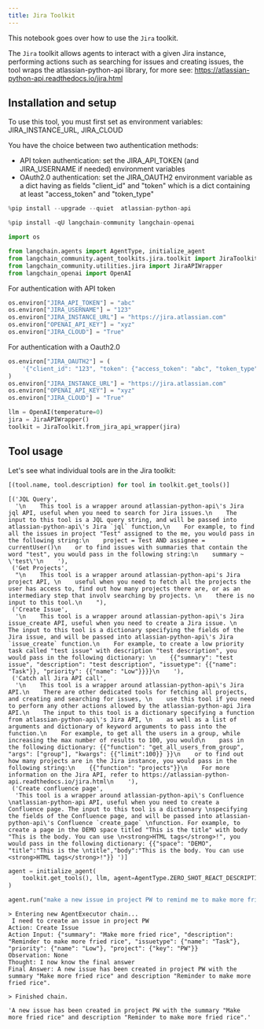 ```yaml
---
title: Jira Toolkit
---
```


This notebook goes over how to use the `Jira` toolkit.

The `Jira` toolkit allows agents to interact with a given Jira instance, performing actions such as searching for issues and creating issues, the tool wraps the atlassian-python-api library, for more see: https://atlassian-python-api.readthedocs.io/jira.html

## Installation and setup

To use this tool, you must first set as environment variables:
    JIRA_INSTANCE_URL,
    JIRA_CLOUD

You have the choice between two authentication methods:
- API token authentication: set the JIRA_API_TOKEN (and JIRA_USERNAME if needed) environment variables
- OAuth2.0 authentication: set the JIRA_OAUTH2 environment variable as a dict having as fields "client_id" and "token" which is a dict containing at least "access_token" and "token_type"


```python
%pip install --upgrade --quiet  atlassian-python-api
```


```python
%pip install -qU langchain-community langchain-openai
```


```python
import os

from langchain.agents import AgentType, initialize_agent
from langchain_community.agent_toolkits.jira.toolkit import JiraToolkit
from langchain_community.utilities.jira import JiraAPIWrapper
from langchain_openai import OpenAI
```

For authentication with API token


```python
os.environ["JIRA_API_TOKEN"] = "abc"
os.environ["JIRA_USERNAME"] = "123"
os.environ["JIRA_INSTANCE_URL"] = "https://jira.atlassian.com"
os.environ["OPENAI_API_KEY"] = "xyz"
os.environ["JIRA_CLOUD"] = "True"
```

For authentication with a Oauth2.0


```python
os.environ["JIRA_OAUTH2"] = (
    '{"client_id": "123", "token": {"access_token": "abc", "token_type": "bearer"}}'
)
os.environ["JIRA_INSTANCE_URL"] = "https://jira.atlassian.com"
os.environ["OPENAI_API_KEY"] = "xyz"
os.environ["JIRA_CLOUD"] = "True"
```


```python
llm = OpenAI(temperature=0)
jira = JiraAPIWrapper()
toolkit = JiraToolkit.from_jira_api_wrapper(jira)
```

## Tool usage

Let's see what individual tools are in the Jira toolkit:


```python
[(tool.name, tool.description) for tool in toolkit.get_tools()]
```



```output
[('JQL Query',
  '\n    This tool is a wrapper around atlassian-python-api\'s Jira jql API, useful when you need to search for Jira issues.\n    The input to this tool is a JQL query string, and will be passed into atlassian-python-api\'s Jira `jql` function,\n    For example, to find all the issues in project "Test" assigned to the me, you would pass in the following string:\n    project = Test AND assignee = currentUser()\n    or to find issues with summaries that contain the word "test", you would pass in the following string:\n    summary ~ \'test\'\n    '),
 ('Get Projects',
  "\n    This tool is a wrapper around atlassian-python-api's Jira project API, \n    useful when you need to fetch all the projects the user has access to, find out how many projects there are, or as an intermediary step that involv searching by projects. \n    there is no input to this tool.\n    "),
 ('Create Issue',
  '\n    This tool is a wrapper around atlassian-python-api\'s Jira issue_create API, useful when you need to create a Jira issue. \n    The input to this tool is a dictionary specifying the fields of the Jira issue, and will be passed into atlassian-python-api\'s Jira `issue_create` function.\n    For example, to create a low priority task called "test issue" with description "test description", you would pass in the following dictionary: \n    {{"summary": "test issue", "description": "test description", "issuetype": {{"name": "Task"}}, "priority": {{"name": "Low"}}}}\n    '),
 ('Catch all Jira API call',
  '\n    This tool is a wrapper around atlassian-python-api\'s Jira API.\n    There are other dedicated tools for fetching all projects, and creating and searching for issues, \n    use this tool if you need to perform any other actions allowed by the atlassian-python-api Jira API.\n    The input to this tool is a dictionary specifying a function from atlassian-python-api\'s Jira API, \n    as well as a list of arguments and dictionary of keyword arguments to pass into the function.\n    For example, to get all the users in a group, while increasing the max number of results to 100, you would\n    pass in the following dictionary: {{"function": "get_all_users_from_group", "args": ["group"], "kwargs": {{"limit":100}} }}\n    or to find out how many projects are in the Jira instance, you would pass in the following string:\n    {{"function": "projects"}}\n    For more information on the Jira API, refer to https://atlassian-python-api.readthedocs.io/jira.html\n    '),
 ('Create confluence page',
  'This tool is a wrapper around atlassian-python-api\'s Confluence \natlassian-python-api API, useful when you need to create a Confluence page. The input to this tool is a dictionary \nspecifying the fields of the Confluence page, and will be passed into atlassian-python-api\'s Confluence `create_page` \nfunction. For example, to create a page in the DEMO space titled "This is the title" with body "This is the body. You can use \n<strong>HTML tags</strong>!", you would pass in the following dictionary: {{"space": "DEMO", "title":"This is the \ntitle","body":"This is the body. You can use <strong>HTML tags</strong>!"}} ')]
```



```python
agent = initialize_agent(
    toolkit.get_tools(), llm, agent=AgentType.ZERO_SHOT_REACT_DESCRIPTION, verbose=True
)
```


```python
agent.run("make a new issue in project PW to remind me to make more fried rice")
```
```output
> Entering new AgentExecutor chain...
 I need to create an issue in project PW
Action: Create Issue
Action Input: {"summary": "Make more fried rice", "description": "Reminder to make more fried rice", "issuetype": {"name": "Task"}, "priority": {"name": "Low"}, "project": {"key": "PW"}}
Observation: None
Thought: I now know the final answer
Final Answer: A new issue has been created in project PW with the summary "Make more fried rice" and description "Reminder to make more fried rice".

> Finished chain.
```


```output
'A new issue has been created in project PW with the summary "Make more fried rice" and description "Reminder to make more fried rice".'
```
